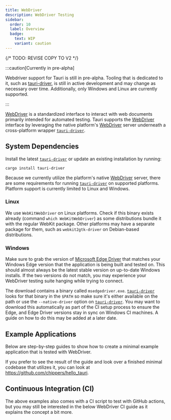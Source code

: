 ```yaml
---
title: WebDriver
description: WebDriver Testing
sidebar:
  order: 10
  label: Overview
  badge: 
    text: WIP
    variant: caution
---
```


{/* TODO: REVISE COPY TO V2 */}

:::caution[Currently in pre-alpha]

Webdriver support for Tauri is still in pre-alpha. Tooling that is dedicated to it, such as [tauri-driver], is still in
active development and may change as necessary over time. Additionally, only Windows and Linux are currently supported.

:::

[WebDriver] is a standardized interface to interact with web documents primarily intended for automated testing.
Tauri supports the [WebDriver] interface by leveraging the native platform's [WebDriver] server underneath a
cross-platform wrapper [`tauri-driver`].

## System Dependencies

Install the latest [`tauri-driver`] or update an existing installation by running:

```shell
cargo install tauri-driver
```

Because we currently utilize the platform's native [WebDriver] server, there are some requirements for running
[`tauri-driver`] on supported platforms. Platform support is currently limited to Linux and Windows.

### Linux

We use `WebKitWebDriver` on Linux platforms. Check if this binary exists already (command `which WebKitWebDriver`) as
some distributions bundle it with the regular WebKit package. Other platforms may have a separate package for them, such
as `webkit2gtk-driver` on Debian-based distributions.

### Windows

Make sure to grab the version of [Microsoft Edge Driver] that matches your Windows Edge version that the application is
being built and tested on. This should almost always be the latest stable version on up-to-date Windows installs. If the
two versions do not match, you may experience your WebDriver testing suite hanging while trying to connect.

The download contains a binary called `msedgedriver.exe`. [`tauri-driver`] looks for that binary in the `$PATH` so make
sure it's either available on the path or use the `--native-driver` option on [`tauri-driver`]. You may want to download this automatically as part of the CI setup process to ensure the Edge, and Edge Driver versions
stay in sync on Windows CI machines. A guide on how to do this may be added at a later date.

## Example Applications

Below are step-by-step guides to show how to create a minimal example application that
is tested with WebDriver.

If you prefer to see the result of the guide and look over a finished minimal codebase that utilizes it, you
can look at https://github.com/chippers/hello_tauri.


<CardGrid>
	<LinkCard title="Setup" href="/start/test/webdriver/example/" />
	<LinkCard title="Selenium" href="/start/test/webdriver/example/selenium" />
	<LinkCard
		title="WebdriverIO"
		href="/start/test/webdriver/example/webdriverio"
	/>
</CardGrid>

## Continuous Integration (CI)

The above examples also comes with a CI script to test with GitHub actions, but you may still be interested in the below WebDriver CI guide as it explains the concept a bit more.

<LinkCard
	title="Continuous Integration (CI)"
	href="/start/test/webdriver/ci"
/>

[webdriver]: https://www.w3.org/TR/webdriver/
[`tauri-driver`]: https://crates.io/crates/tauri-driver
[tauri-driver]: https://crates.io/crates/tauri-driver
[microsoft edge driver]: https://developer.microsoft.com/en-us/microsoft-edge/tools/webdriver/

